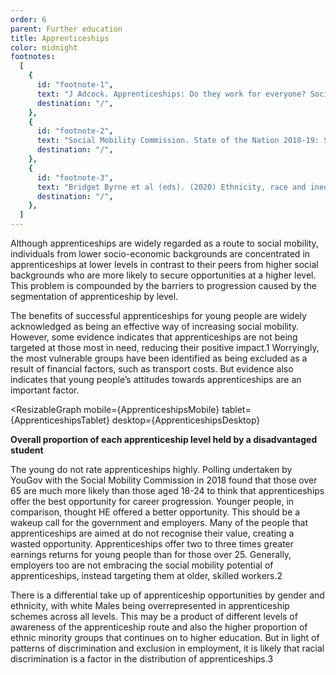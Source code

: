 ```yaml
---
order: 6
parent: Further education
title: Apprenticeships
color: midnight
footnotes:
  [
    {
      id: "footnote-1",
      text: "J Adcock. Apprenticeships: Do they work for everyone? Social Mobility Commission.",
      destination: "/",
    },
    {
      id: "footnote-2",
      text: "Social Mobility Commission. State of the Nation 2018-19: Social mobility in Great Britain, p. 74.",
      destination: "/",
    },
    {
      id: "footnote-3",
      text: "Bridget Byrne et al (eds). (2020) Ethnicity, race and inequality in the UK: State of the nation. Policy Press.",
      destination: "/",
    },
  ]
---
```


<div>

Although apprenticeships are widely regarded as a route to social mobility,
individuals from lower socio-economic backgrounds are concentrated in
apprenticeships at lower levels in contrast to their peers from higher social
backgrounds who are more likely to secure opportunities at a higher level.
This problem is compounded by the barriers to progression caused by the
segmentation of apprenticeship by level.

The benefits of successful apprenticeships for young people are widely
acknowledged as being an effective way of increasing social mobility. However,
some evidence indicates that apprenticeships are not being targeted at those
most in need, reducing their positive impact.<FootnoteLink
linkId="footnote-1">1</FootnoteLink> Worryingly, the most vulnerable
groups have been identified as being excluded as a result of financial factors,
such as transport costs. But evidence also indicates that young people’s
attitudes towards apprenticeships are an important factor.

</div>

<ResearchImage imageName="apprenticeships.jpg" />

<ResizableGraph
  mobile={ApprenticeshipsMobile}
  tablet={ApprenticeshipsTablet}
  desktop={ApprenticeshipsDesktop}
>
  <p>
    <strong>Overall proportion of each apprenticeship level held by a disadvantaged student</strong>
  </p>
</ResizableGraph>

The young do not rate apprenticeships highly. Polling undertaken by YouGov with
the Social Mobility Commission in 2018 found that those over 65 are much more
likely than those aged 18-24 to think that apprenticeships offer the best
opportunity for career progression. Younger people, in comparison, thought HE
offered a better opportunity. This should be a wakeup call for the government
and employers. Many of the people that apprenticeships are aimed at do not
recognise their value, creating a wasted opportunity. Apprenticeships offer two
to three times greater earnings returns for young people than for those over 25.
Generally, employers too are not embracing the social mobility potential of
apprenticeships, instead targeting them at older, skilled workers.<FootnoteLink
linkId="footnote-2">2</FootnoteLink>

There is a differential take up of apprenticeship opportunities by gender and
ethnicity, with white Males being overrepresented in apprenticeship schemes
across all levels. This may be a product of different levels of awareness of the
apprenticeship route and also the higher proportion of ethnic minority groups
that continues on to higher education. But in light of patterns of
discrimination and exclusion in employment, it is likely that racial
discrimination is a factor in the distribution of apprenticeships.<FootnoteLink
linkId="footnote-3">3</FootnoteLink>